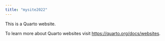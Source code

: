 ```yaml
---
title: "mysite2022"
---
```


This is a Quarto website.

To learn more about Quarto websites visit <https://quarto.org/docs/websites>.
